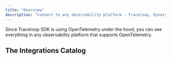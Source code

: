 ```yaml
---
title: "Overview"
description: "Connect to any observability platform - Traceloop, Dynatrace, Datadog, Honeycomb, and others"
---
```


Since Traceloop SDK is using OpenTelemetry under the hood, you can see everything
in any observability platform that supports OpenTelemetry.

## The Integrations Catalog

<CardGroup cols={3}>
  <Card title="Traceloop" href="/openllmetry/integrations/traceloop"></Card>
  <Card title="Axiom" href="/openllmetry/integrations/axiom"></Card>
  <Card
    title="Azure Application Insights"
    href="/openllmetry/integrations/azure"
  ></Card>
  <Card title="Braintrust" href="/openllmetry/integrations/braintrust"></Card>
  <Card title="BMC" href="/openllmetry/integrations/bmc"></Card>
  <Card title="Dash0" href="/openllmetry/integrations/dash0"></Card>
  <Card title="Datadog" href="/openllmetry/integrations/datadog"></Card>
  <Card title="Dynatrace" href="/openllmetry/integrations/dynatrace"></Card>
  <Card title="Google Cloud" href="/openllmetry/integrations/gcp"></Card>
  <Card title="Grafana Tempo" href="/openllmetry/integrations/grafana"></Card>
  <Card title="Highlight" href="/openllmetry/integrations/highlight"></Card>
  <Card title="Honeycomb" href="/openllmetry/integrations/honeycomb"></Card>
  <Card title="HyperDX" href="/openllmetry/integrations/hyperdx"></Card>
  <Card title="Instana" href="/openllmetry/integrations/instana"></Card>
  <Card title="KloudMate" href="/openllmetry/integrations/kloudmate"></Card>
  <Card title="Laminar" href="/openllmetry/integrations/laminar"></Card>
  <Card title="Langfuse" href="/openllmetry/integrations/langfuse"></Card>
  <Card title="LangSmith" href="/openllmetry/integrations/langsmith"></Card>
  <Card title="Middleware" href="/openllmetry/integrations/middleware"></Card>
  <Card title="New Relic" href="/openllmetry/integrations/newrelic"></Card>
  <Card
    title="OpenTelemetry Collector"
    href="/openllmetry/integrations/otel-collector"
  ></Card>
  <Card
    title="Oracle Cloud"
    href="/openllmetry/integrations/oraclecloud"
  ></Card>
  <Card
    title="Service Now Cloud Observability"
    href="/openllmetry/integrations/service-now"
  ></Card>
  <Card title="Sentry" href="/openllmetry/integrations/sentry"></Card>
  <Card title="SigNoz" href="/openllmetry/integrations/signoz"></Card>
  <Card title="Splunk" href="/openllmetry/integrations/splunk"></Card>
</CardGroup>
